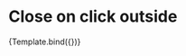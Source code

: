 


<Meta title="Components/Dialog/AutoClose" component={VvDialog} />

# Close on click outside

<Canvas>
	<Story
		name="AutoClose"
		args={{ id: 'dialog-autoclose', size: '', autoClose: true }}>
		{Template.bind({})}
	</Story>
</Canvas>
